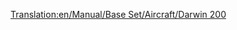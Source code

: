 [[Translation:en/Manual/Base Set/Aircraft/Darwin 200]]

{{it/Manuale/Set base/Aeromobili/StatAeroplani|Name=Darwin 200
|Image=[[File:en/Manual/Base Set/Aircraft/Boeing737.png|Darwin 200]]
|Costo=69.726
|Velocità=952
|Annuale=8.718
|Progettato=1966
|Vita=22
|Tipo=Grande
|Capacità=110 passeggeri e 15 sacchi postali
|Riadattabile=
*125 sacchi postali
*63 casse di beni
*31 tonnellate di cibo, borse di valori o sacchi di oro/diamanti
|Descrizione=Un aereo a reazione standard. Adatto per aeroporti più grandi.
|Real-lifeWikilink=Boeing 737
|Real-life=[https://it.wikipedia.org/wiki/Boeing_737 Boeing 737]
}}